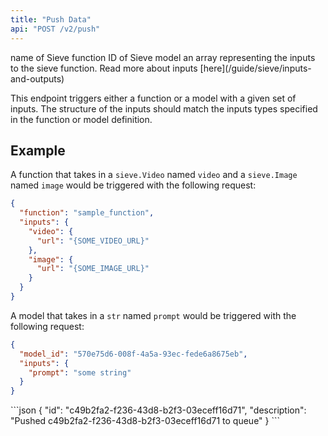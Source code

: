 ```yaml
---
title: "Push Data"
api: "POST /v2/push"
---
```


<ParamField body="function" type="string">
  name of Sieve function
</ParamField>

<ParamField body="id" type="string">
  ID of Sieve model
</ParamField>

<ParamField body="inputs" type="dict" required>
  an array representing the inputs to the sieve function. Read more about inputs [here](/guide/sieve/inputs-and-outputs)
</ParamField>

This endpoint triggers either a function or a model with a given set of inputs. The structure of the inputs should match the inputs types specified in the function or model definition.

## Example
A function that takes in a `sieve.Video` named `video` and a `sieve.Image` named `image` would be triggered with the following request:
```json
{
  "function": "sample_function",
  "inputs": {
    "video": {
      "url": "{SOME_VIDEO_URL}"
    },
    "image": {
      "url": "{SOME_IMAGE_URL}"
    }
  }
}
```

A model that takes in a `str` named `prompt` would be triggered with the following request:
```json
{
  "model_id": "570e75d6-008f-4a5a-93ec-fede6a8675eb",
  "inputs": {
    "prompt": "some string"
  }
}
```

<ResponseExample>
```json
{
  "id": "c49b2fa2-f236-43d8-b2f3-03eceff16d71",
  "description": "Pushed c49b2fa2-f236-43d8-b2f3-03eceff16d71 to queue"
}
```
</ResponseExample>
